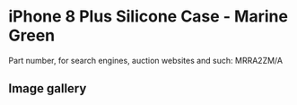 
# iPhone 8 Plus Silicone Case - Marine Green

Part number, for search engines, auction websites and such: MRRA2ZM/A

## Image gallery

<div style={{ width: '100%', maxWidth: '768px' }}>
<GalleryComponent
    images={[
      {
        original: "/everysource/MRRA2.webp",
        thumbnail: "/everypreview/MRRA2.webp",
      },
      {
        original: "/everysource/MRRA2_AV1_GOLD.webp",
        thumbnail: "/everypreview/MRRA2_AV1_GOLD.webp",
      },
      {
        original: "/everysource/MRRA2_AV1_SILVER.webp",
        thumbnail: "/everypreview/MRRA2_AV1_SILVER.webp",
      },
      {
        original: "/everysource/MRRA2_AV1_SPACE_GRAY.webp",
        thumbnail: "/everypreview/MRRA2_AV1_SPACE_GRAY.webp",
      },
      {
        original: "/everysource/MRRA2_AV2.webp",
        thumbnail: "/everypreview/MRRA2_AV2.webp",
      }
    ]}
  />
</div>